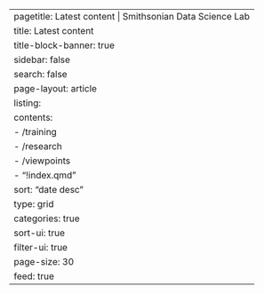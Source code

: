 ---
pagetitle: Latest content | Smithsonian Data Science Lab
title: Latest content
title-block-banner: true
sidebar: false
search: false
page-layout: article  
listing:
  contents: 
  - /training
  - /research
  - /viewpoints
  - "!index.qmd"
  sort: "date desc"
  type: grid
  categories: true
  sort-ui: true
  filter-ui: true
  page-size: 30
  feed: true
---